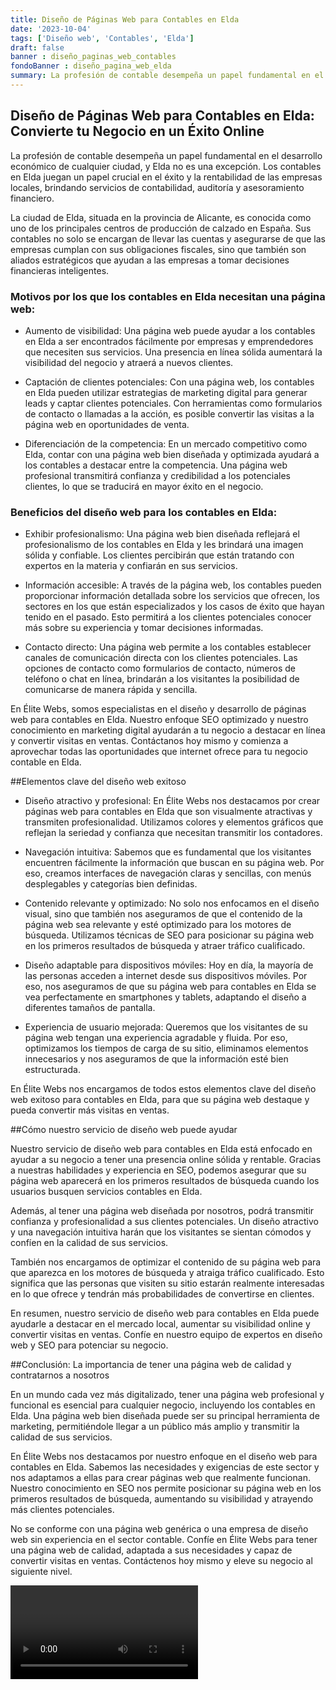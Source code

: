```yaml
---
title: Diseño de Páginas Web para Contables en Elda
date: '2023-10-04'
tags: ['Diseño web', 'Contables', 'Elda']
draft: false
banner : diseño_paginas_web_contables
fondoBanner : diseño_pagina_web_elda
summary: La profesión de contable desempeña un papel fundamental en el desarrollo económico de cualquier ciudad, y Elda no es una excepción. Los contables en Elda juegan un papel crucial en el éxito y la rentabilidad de las empresas locales, brindando servicios de contabilidad, auditoría y asesoramiento financiero.
---
```


## Diseño de Páginas Web para Contables en Elda: Convierte tu Negocio en un Éxito Online

La profesión de contable desempeña un papel fundamental en el desarrollo económico de cualquier ciudad, y Elda no es una excepción. Los contables en Elda juegan un papel crucial en el éxito y la rentabilidad de las empresas locales, brindando servicios de contabilidad, auditoría y asesoramiento financiero.

La ciudad de Elda, situada en la provincia de Alicante, es conocida como uno de los principales centros de producción de calzado en España. Sus contables no solo se encargan de llevar las cuentas y asegurarse de que las empresas cumplan con sus obligaciones fiscales, sino que también son aliados estratégicos que ayudan a las empresas a tomar decisiones financieras inteligentes.

### Motivos por los que los contables en Elda necesitan una página web:

- Aumento de visibilidad: Una página web puede ayudar a los contables en Elda a ser encontrados fácilmente por empresas y emprendedores que necesiten sus servicios. Una presencia en línea sólida aumentará la visibilidad del negocio y atraerá a nuevos clientes.

- Captación de clientes potenciales: Con una página web, los contables en Elda pueden utilizar estrategias de marketing digital para generar leads y captar clientes potenciales. Con herramientas como formularios de contacto o llamadas a la acción, es posible convertir las visitas a la página web en oportunidades de venta.

- Diferenciación de la competencia: En un mercado competitivo como Elda, contar con una página web bien diseñada y optimizada ayudará a los contables a destacar entre la competencia. Una página web profesional transmitirá confianza y credibilidad a los potenciales clientes, lo que se traducirá en mayor éxito en el negocio.

### Beneficios del diseño web para los contables en Elda:

- Exhibir profesionalismo: Una página web bien diseñada reflejará el profesionalismo de los contables en Elda y les brindará una imagen sólida y confiable. Los clientes percibirán que están tratando con expertos en la materia y confiarán en sus servicios.

- Información accesible: A través de la página web, los contables pueden proporcionar información detallada sobre los servicios que ofrecen, los sectores en los que están especializados y los casos de éxito que hayan tenido en el pasado. Esto permitirá a los clientes potenciales conocer más sobre su experiencia y tomar decisiones informadas.

- Contacto directo: Una página web permite a los contables establecer canales de comunicación directa con los clientes potenciales. Las opciones de contacto como formularios de contacto, números de teléfono o chat en línea, brindarán a los visitantes la posibilidad de comunicarse de manera rápida y sencilla.

En Élite Webs, somos especialistas en el diseño y desarrollo de páginas web para contables en Elda. Nuestro enfoque SEO optimizado y nuestro conocimiento en marketing digital ayudarán a tu negocio a destacar en línea y convertir visitas en ventas. Contáctanos hoy mismo y comienza a aprovechar todas las oportunidades que internet ofrece para tu negocio contable en Elda.

<GifSeo />

<Cta />

##Elementos clave del diseño web exitoso

- Diseño atractivo y profesional: En Élite Webs nos destacamos por crear páginas web para contables en Elda que son visualmente atractivas y transmiten profesionalidad. Utilizamos colores y elementos gráficos que reflejan la seriedad y confianza que necesitan transmitir los contadores.

- Navegación intuitiva: Sabemos que es fundamental que los visitantes encuentren fácilmente la información que buscan en su página web. Por eso, creamos interfaces de navegación claras y sencillas, con menús desplegables y categorías bien definidas.

- Contenido relevante y optimizado: No solo nos enfocamos en el diseño visual, sino que también nos aseguramos de que el contenido de la página web sea relevante y esté optimizado para los motores de búsqueda. Utilizamos técnicas de SEO para posicionar su página web en los primeros resultados de búsqueda y atraer tráfico cualificado.

- Diseño adaptable para dispositivos móviles: Hoy en día, la mayoría de las personas acceden a internet desde sus dispositivos móviles. Por eso, nos aseguramos de que su página web para contables en Elda se vea perfectamente en smartphones y tablets, adaptando el diseño a diferentes tamaños de pantalla.

- Experiencia de usuario mejorada: Queremos que los visitantes de su página web tengan una experiencia agradable y fluida. Por eso, optimizamos los tiempos de carga de su sitio, eliminamos elementos innecesarios y nos aseguramos de que la información esté bien estructurada.

En Élite Webs nos encargamos de todos estos elementos clave del diseño web exitoso para contables en Elda, para que su página web destaque y pueda convertir más visitas en ventas.

##Cómo nuestro servicio de diseño web puede ayudar

Nuestro servicio de diseño web para contables en Elda está enfocado en ayudar a su negocio a tener una presencia online sólida y rentable. Gracias a nuestras habilidades y experiencia en SEO, podemos asegurar que su página web aparecerá en los primeros resultados de búsqueda cuando los usuarios busquen servicios contables en Elda.

Además, al tener una página web diseñada por nosotros, podrá transmitir confianza y profesionalidad a sus clientes potenciales. Un diseño atractivo y una navegación intuitiva harán que los visitantes se sientan cómodos y confíen en la calidad de sus servicios.

También nos encargamos de optimizar el contenido de su página web para que aparezca en los motores de búsqueda y atraiga tráfico cualificado. Esto significa que las personas que visiten su sitio estarán realmente interesadas en lo que ofrece y tendrán más probabilidades de convertirse en clientes.

En resumen, nuestro servicio de diseño web para contables en Elda puede ayudarle a destacar en el mercado local, aumentar su visibilidad online y convertir visitas en ventas. Confíe en nuestro equipo de expertos en diseño web y SEO para potenciar su negocio.

##Conclusión: La importancia de tener una página web de calidad y contratarnos a nosotros

En un mundo cada vez más digitalizado, tener una página web profesional y funcional es esencial para cualquier negocio, incluyendo los contables en Elda. Una página web bien diseñada puede ser su principal herramienta de marketing, permitiéndole llegar a un público más amplio y transmitir la calidad de sus servicios.

En Élite Webs nos destacamos por nuestro enfoque en el diseño web para contables en Elda. Sabemos las necesidades y exigencias de este sector y nos adaptamos a ellas para crear páginas web que realmente funcionan. Nuestro conocimiento en SEO nos permite posicionar su página web en los primeros resultados de búsqueda, aumentando su visibilidad y atrayendo más clientes potenciales.

No se conforme con una página web genérica o una empresa de diseño web sin experiencia en el sector contable. Confíe en Élite Webs para tener una página web de calidad, adaptada a sus necesidades y capaz de convertir visitas en ventas. Contáctenos hoy mismo y eleve su negocio al siguiente nivel.

<Video />

<CtaBot job='Contables' city='Elda'/>

<Gmaps query='Elda+españa+maps' />